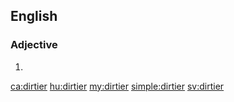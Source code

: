 ==English==

===Adjective===
{{head|en}}

# {{en-comparative of|dirty}}

[[ca:dirtier]]
[[hu:dirtier]]
[[my:dirtier]]
[[simple:dirtier]]
[[sv:dirtier]]